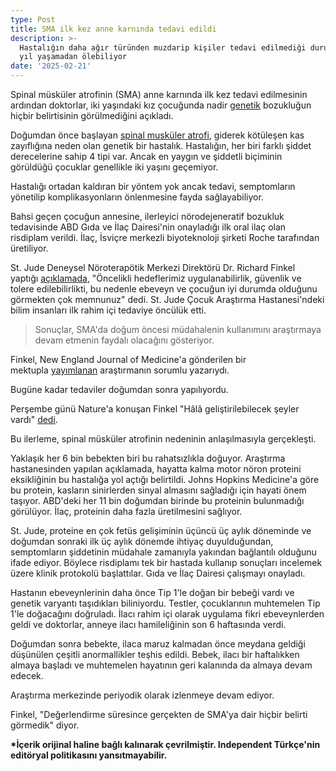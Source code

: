 ```yaml
---
type: Post
title: SMA ilk kez anne karnında tedavi edildi
description: >-
  Hastalığın daha ağır türünden muzdarip kişiler tedavi edilmediği durumda, iki
  yıl yaşamadan ölebiliyor
date: '2025-02-21'
---
```

Spinal müsküler atrofinin (SMA) anne karnında ilk kez tedavi edilmesinin ardından doktorlar, iki yaşındaki kız çocuğunda nadir [genetik](https://www.indyturk.com/bilim/genetik) bozukluğun hiçbir belirtisinin görülmediğini açıkladı.

Doğumdan önce başlayan [spinal musküler atrofi](https://www.indyturk.com/tags/sma), giderek kötüleşen kas zayıflığına neden olan genetik bir hastalık. Hastalığın, her biri farklı şiddet derecelerine sahip 4 tipi var. Ancak en yaygın ve şiddetli biçiminin görüldüğü çocuklar genellikle iki yaşını geçemiyor.

Hastalığı ortadan kaldıran bir yöntem yok ancak tedavi, semptomların yönetilip komplikasyonların önlenmesine fayda sağlayabiliyor.

Bahsi geçen çocuğun annesine, ilerleyici nörodejeneratif bozukluk tedavisinde ABD Gıda ve İlaç Dairesi'nin onayladığı ilk oral ilaç olan risdiplam verildi. İlaç, İsviçre merkezli biyoteknoloji şirketi Roche tarafından üretiliyor.

St. Jude Deneysel Nöroterapötik Merkezi Direktörü Dr. Richard Finkel yaptığı [açıklamada](https://www.stjude.org/media-resources/news-releases/2025-medicine-science-news/promising-results-from-first-prenatal-therapy-for-spinal-muscular-atrophy.html), "Öncelikli hedeflerimiz uygulanabilirlik, güvenlik ve tolere edilebilirlikti, bu nedenle ebeveyn ve çocuğun iyi durumda olduğunu görmekten çok memnunuz" dedi. St. Jude Çocuk Araştırma Hastanesi'ndeki bilim insanları ilk rahim içi tedaviye öncülük etti.

> Sonuçlar, SMA'da doğum öncesi müdahalenin kullanımını araştırmaya devam etmenin faydalı olacağını gösteriyor.

Finkel, New England Journal of Medicine'a gönderilen bir mektupla [yayımlanan](https://www.nejm.org/doi/full/10.1056/NEJMc2300802) araştırmanın sorumlu yazarıydı.

Bugüne kadar tedaviler doğumdan sonra yapılıyordu.

Perşembe günü Nature'a konuşan Finkel "Hâlâ geliştirilebilecek şeyler vardı" [dedi](https://www.nature.com/articles/d41586-025-00534-0).

Bu ilerleme, spinal müsküler atrofinin nedeninin anlaşılmasıyla gerçekleşti.

Yaklaşık her 6 bin bebekten biri bu rahatsızlıkla doğuyor. Araştırma hastanesinden yapılan açıklamada, hayatta kalma motor nöron proteini eksikliğinin bu hastalığa yol açtığı belirtildi. Johns Hopkins Medicine'a göre bu protein, kasların sinirlerden sinyal almasını sağladığı için hayati önem taşıyor. ABD'deki her 11 bin doğumdan birinde bu proteinin bulunmadığı görülüyor. İlaç, proteinin daha fazla üretilmesini sağlıyor.

St. Jude, proteine en çok fetüs gelişiminin üçüncü üç aylık döneminde ve doğumdan sonraki ilk üç aylık dönemde ihtiyaç duyulduğundan, semptomların şiddetinin müdahale zamanıyla yakından bağlantılı olduğunu ifade ediyor. Böylece risdiplamı tek bir hastada kullanıp sonuçları incelemek üzere klinik protokolü başlattılar. Gıda ve İlaç Dairesi çalışmayı onayladı.

Hastanın ebeveynlerinin daha önce Tip 1'le doğan bir bebeği vardı ve genetik varyantı taşıdıkları biliniyordu. Testler, çocuklarının muhtemelen Tip 1'le doğacağını doğruladı. İlacı rahim içi olarak uygulama fikri ebeveynlerden geldi ve doktorlar, anneye ilacı hamileliğinin son 6 haftasında verdi.

Doğumdan sonra bebekte, ilaca maruz kalmadan önce meydana geldiği düşünülen çeşitli anormallikler teşhis edildi. Bebek, ilacı bir haftalıkken almaya başladı ve muhtemelen hayatının geri kalanında da almaya devam edecek.

Araştırma merkezinde periyodik olarak izlenmeye devam ediyor.

Finkel, "Değerlendirme süresince gerçekten de SMA'ya dair hiçbir belirti görmedik" diyor.

**\*İçerik orijinal haline bağlı kalınarak çevrilmiştir. Independent Türkçe'nin editöryal politikasını yansıtmayabilir.**

